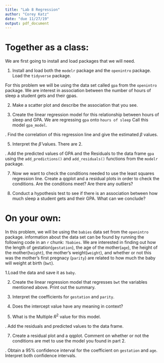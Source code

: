 ```yaml
---
title: "Lab 8 Regression"
author: "Corey Katz"
date: "due 11/27/19"
output: pdf_document
---
```


# Together as a class:

We are first going to install and load packages that we will need.

1. Install and load both the `modelr` package and the `openintro` package. Load the `tidyverse` package. 

For this problem we will be using the data set called `gpa` from the `openintro` package. We are interest in association between the number of hours of sleep a student gets and their gpas. 

2. Make a scatter plot and describe the association that you see. 

3. Create the linear regression model for this relationship between hours of sleep and GPA. We are regressing `gpa` onto `hours of sleep` Call this model `gpa_model`. 

\newpage
4. Find the correlation of this regression line and give the estimated $\beta$ values.

5. Interpret the $\hat{\beta}$ values. There are 2. 






\newpage
6. Add the predicted values of GPA and the Residuals to the data frame `gpa` using the `add_predictions()` and `add_residuals()` functions from the `modelr` package. 




7. Now we want to check the conditions needed to use the least squares regression line. Create a qqplot and a residual plots in order to check the conditions. Are the conditions meet? Are there any outliers? 



\newpage

8. Conduct a hypothesis test to see if there is an association between how much sleep a student gets and their GPA. What can we conclude? 


\newpage
# On your own:

In this problem, we will be using the `babies` data set from the `openintro` package. information about the data set can be found by running the following code in an `r` chunk: `?babies`. We are interested in finding out how the length of gestation(`gestation`), the age of the mother(`age`), the height of the mother(`height`), the mother's weight(`weight`), and whether or not this was the mother's first pregnacy (`parity`) are related to how much the baby will weight at birth (`bwt`). 


1.Load the data and save it as `baby`.


2. Create the linear regression model that regresses `bwt` the variables mentioned above. Print out the summary. 


3. Interpret the coefficients for `gestation` and `parity`.


4. Does the intercept value have any meaning in context?



5. What is the Multiple $R^2$ value for this model.


\newpage
6. Add the residuals and predicted values to the data frame.

7. Create a residual plot and a qqplot. Comment on whether or not the conditions are met to use the model you found in part 2. 


\newpage
8. Obtain a 95% confidence interval for the coefficient on `gestation` and `age`. Interpret both confidence intervals.  




